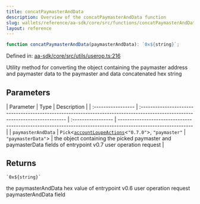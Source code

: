 ```yaml
---
title: concatPaymasterAndData
description: Overview of the concatPaymasterAndData function
slug: wallets/reference/aa-sdk/core/src/functions/concatPaymasterAndData
layout: reference
---
```


```ts
function concatPaymasterAndData(paymasterAndData): `0x${string}`;
```

Defined in: [aa-sdk/core/src/utils/userop.ts:216](https://github.com/alchemyplatform/aa-sdk/blob/49e74eee8606f480b200b4612d00d950da8a8742/aa-sdk/core/src/utils/userop.ts#L216)

Utility method for converting the object containing the paymaster address and paymaster data
to the paymaster and data concatenated hex string

## Parameters

| Parameter          | Type                                                                                                                           | Description        |
| :----------------- | :----------------------------------------------------------------------------------------------------------------------------- | :----------------- | ------------------------------------------------------------------------------------------------------------- |
| `paymasterAndData` | `Pick`\<[`accountLoupeActions`](../../../../account-kit/core/src/variables/accountLoupeActions.mdx)\<`"0.7.0"`>, `"paymaster"` | `"paymasterData"`> | the object containing the picked paymaster and paymasterData fields of entrypoint v0.7 user operation request |

## Returns

`` `0x${string}` ``

the paymasterAndData hex value of entrypoint v0.6 user operation request paymasterAndData field
